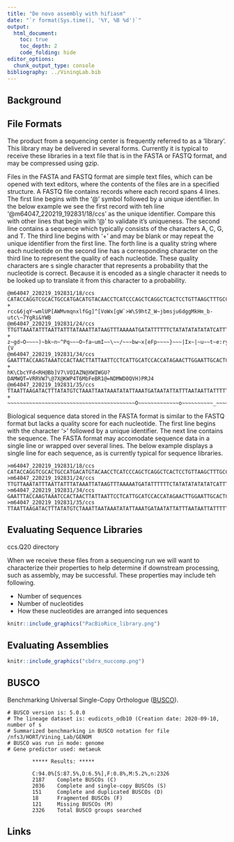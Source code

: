 ```yaml
---
title: "De novo assembly with hifiasm"
date: "`r format(Sys.time(), '%Y, %B %d')`"
output:
  html_document:
    toc: true
    toc_depth: 2
    code_folding: hide
editor_options: 
  chunk_output_type: console
bibliography: ../ViningLab.bib
---
```



## Background





## File Formats


The product from a sequencing center is frequently referred to as a 'library'.
This library may be delivered in several forms.
Currently it is typical to receive these libraries in a text file that is in the FASTA or FASTQ format, and may be compressed using gzip.


Files in the FASTA and FASTQ format are simple text files, which can be opened with text editors, where the contents of the files are in a specified structure.
A FASTQ file contains records where each record spans 4 lines.
The first line begins with the '@' symbol followed by a unique identifier.
In the below example we see the first record with teh line '@m64047_220219_192831/18/ccs' as the unique identifier.
Compare this with other lines that begin with '@' to validate it's uniqueness.
The second line contains a sequence which typically consists of the characters A, C, G, and T.
The third line begins with '+' and may be blank or may repeat the unique identifier from the first line.
The forth line is a quality string where each nucleotide on the second line has a corresponding character on the third line to represent the quality of each nucleotide.
These quality characters are s single character that represents a probability that the nucleotide is correct.
Because it is encoded as a single character it needs to be looked up to translate it from this character to a probability.


```
@m64047_220219_192831/18/ccs
CATACCAGGTCGCACTGCCATGACATGTACAACCTCATCCCAGCTCAGGCTCACTCCTGTTAAGCTTTGCCTTTCCTTTA
+
rcc&6jqY~wmlUP[AWMvmqnxlfGg]^[VoWx[gW`>W\S9htZ_W~jbmsju6dggMkHm_b-utc\~7YgRi&YWB
@m64047_220219_192831/24/ccs
TTGTTAAATATTTAATTATTTATAAATTATAAGTTTAAAAATGATATTTTTTCTATATATATATATCATTTTTTCCTTAT
+
z~gd~O~~~~)~bk~n~^Pq~~~O~fa~umI~~\~~/~~~bw~x[eFp~~~~}~~~|Ix~|~u~~t~e:ryz~pOqi~{V
@m64047_220219_192831/34/ccs
GAATTTACCAAGTAAATCCACTAACTTATTAATTCCTCATTGCATCCACCATAGAACTTGGAATTGCACTCTCAGTTATG
+
hK\CbcYFd<RH@Bb]V7\VOIAZN@XWIWGU?DAMWQT=VRRVW7\@7X@KWP4T6MbFeBR1@=NDMWD0QVH)PRJ4
@m64047_220219_192831/35/ccs
TTAATTAAGATACTTTATATGTCTAAATTAATAAATATATTAAATGATAATATTATTTAATAATTATTTTTAAGTTATTA
+
~~~~~~~~~~~~~~~~~~~~~~~~~~~~~~~~~~~~~~~~~O~~~~~~~~~~~~~o~~~~~~~~~~_~~~~~~~~~~~~~
```

Biological sequence data stored in the FASTA format is similar to the FASTQ format but lacks a quality score for each nucleotide.
The first line begins with the character '>' followed by a unique identifier.
The next line contains the sequence.
The FASTA format may accomodate sequence data in a single line or wrapped over several lines.
The below example displays a single line for each sequence, as is currently typical for sequence libraries.


```
>m64047_220219_192831/18/ccs
CATACCAGGTCGCACTGCCATGACATGTACAACCTCATCCCAGCTCAGGCTCACTCCTGTTAAGCTTTGCCTTTCCTTTA
>m64047_220219_192831/24/ccs
TTGTTAAATATTTAATTATTTATAAATTATAAGTTTAAAAATGATATTTTTTCTATATATATATATCATTTTTTCCTTAT
>m64047_220219_192831/34/ccs
GAATTTACCAAGTAAATCCACTAACTTATTAATTCCTCATTGCATCCACCATAGAACTTGGAATTGCACTCTCAGTTATG
>m64047_220219_192831/35/ccs
TTAATTAAGATACTTTATATGTCTAAATTAATAAATATATTAAATGATAATATTATTTAATAATTATTTTTAAGTTATTA
```


## Evaluating Sequence Libraries

ccs.Q20 directory

When we receive these files from a sequencing run we will want to characterize their properties to help determine if downstream processing, such as assembly, may be successful.
These properties may include teh following.

- Number of sequences
- Number of nucleotides
- How these nucleotides are arranged into sequences



```r
knitr::include_graphics("PacBioRice_library.png")
```













## Evaluating Assemblies


```r
knitr::include_graphics("cbdrx_nuccomp.png")
```


## BUSCO

Benchmarking Universal Single-Copy Orthologue ([BUSCO](https://busco.ezlab.org/)).


```
# BUSCO version is: 5.0.0 
# The lineage dataset is: eudicots_odb10 (Creation date: 2020-09-10, number of s
# Summarized benchmarking in BUSCO notation for file /nfs3/HORT/Vining_Lab/GENOM
# BUSCO was run in mode: genome
# Gene predictor used: metaeuk

        ***** Results: *****

        C:94.0%[S:87.5%,D:6.5%],F:0.8%,M:5.2%,n:2326       
        2187    Complete BUSCOs (C)                        
        2036    Complete and single-copy BUSCOs (S)        
        151     Complete and duplicated BUSCOs (D)         
        18      Fragmented BUSCOs (F)                      
        121     Missing BUSCOs (M)                         
        2326    Total BUSCO groups searched 
```



## Links





